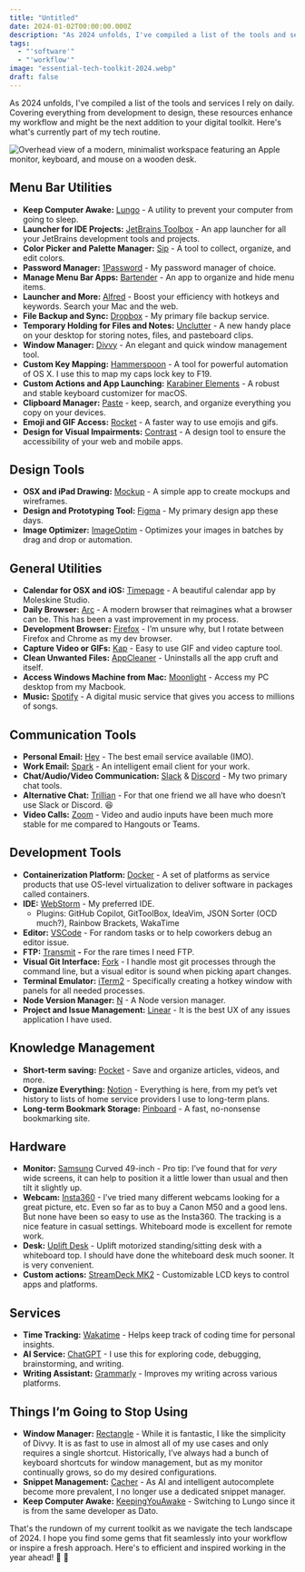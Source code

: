 ```yaml
---
title: "Untitled"
date: 2024-01-02T00:00:00.000Z
description: "As 2024 unfolds, I've compiled a list of the tools and services I rely on daily. Covering everything from development to design, these resources enhance my..."
tags:
  - "'software'"
  - "'workflow'"
image: "essential-tech-toolkit-2024.webp"
draft: false
---
```


As 2024 unfolds, I've compiled a list of the tools and services I rely on daily.
Covering everything from development to design, these resources enhance my
workflow and might be the next addition to your digital toolkit. Here's what's
currently part of my tech routine.

![Overhead view of a modern, minimalist workspace featuring an Apple monitor, keyboard, and mouse on a wooden desk.](essential-tech-toolkit-2024.webp)

## Menu Bar Utilities

- **Keep Computer Awake:** [Lungo](https://sindresorhus.com/lungo) - A utility
  to prevent your computer from going to sleep.
- **Launcher for IDE Projects:**
  [JetBrains Toolbox](https://www.jetbrains.com/toolbox-app/) - An app launcher
  for all your JetBrains development tools and projects.
- **Color Picker and Palette Manager:** [Sip](https://sipapp.io/) - A tool to
  collect, organize, and edit colors.
- **Password Manager:** [1Password](https://1password.com/) - My password
  manager of choice.
- **Manage Menu Bar Apps:** [Bartender](https://www.macbartender.com/) - An app
  to organize and hide menu items.
- **Launcher and More:** [Alfred](https://www.alfredapp.com/) - Boost your
  efficiency with hotkeys and keywords. Search your Mac and the web.
- **File Backup and Sync:** [Dropbox](https://www.dropbox.com/) - My primary
  file backup service.
- **Temporary Holding for Files and Notes:**
  [Unclutter](https://unclutterapp.com/) - A new handy place on your desktop for
  storing notes, files, and pasteboard clips.
- **Window Manager:** [Divvy](https://mizage.com/divvy/) - An elegant and quick
  window management tool.
- **Custom Key Mapping:** [Hammerspoon](https://www.hammerspoon.org/) - A tool
  for powerful automation of OS X. I use this to map my caps lock key to F19.
- **Custom Actions and App Launching:**
  [Karabiner Elements](https://karabiner-elements.pqrs.org/) - A robust and
  stable keyboard customizer for macOS.
- **Clipboard Manager:** [Paste](https://pasteapp.io/) - keep, search, and
  organize everything you copy on your devices.
- **Emoji and GIF Access:** [Rocket](https://matthewpalmer.net/rocket/) - A
  faster way to use emojis and gifs.
- **Design for Visual Impairments:** [Contrast](https://usecontrast.com/) - A
  design tool to ensure the accessibility of your web and mobile apps.

## Design Tools

- **OSX and iPad Drawing:** [Mockup](https://mockup.io/) - A simple app to
  create mockups and wireframes.
- **Design and Prototyping Tool:** [Figma](https://www.figma.com/) - My primary
  design app these days.
- **Image Optimizer:** [ImageOptim](https://imageoptim.com/mac) - Optimizes your
  images in batches by drag and drop or automation.

## General Utilities

- **Calendar for OSX and iOS:**
  [Timepage](https://www.moleskine.com/en-us/shop/moleskine-smart/apps-and-services/timepage/) -
  A beautiful calendar app by Moleskine Studio.
- **Daily Browser:** [Arc](https://www.arc.net/) - A modern browser that
  reimagines what a browser can be. This has been a vast improvement in my
  process.
- **Development Browser:** [Firefox](https://www.mozilla.org/en-US/firefox/) -
  I’m unsure why, but I rotate between Firefox and Chrome as my dev browser.
- **Capture Video or GIFs:** [Kap](https://getkap.co/) - Easy to use GIF and
  video capture tool.
- **Clean Unwanted Files:** [AppCleaner](https://freemacsoft.net/appcleaner/) -
  Uninstalls all the app cruft and itself.
- **Access Windows Machine from Mac:**
  [Moonlight](https://moonlight-stream.org/) - Access my PC desktop from my
  Macbook.
- **Music:** [Spotify](https://www.spotify.com/) - A digital music service that
  gives you access to millions of songs.

## Communication Tools

- **Personal Email:** [Hey](https://hey.com/) - The best email service available
  (IMO).
- **Work Email:** [Spark](https://sparkmailapp.com/) - An intelligent email
  client for your work.
- **Chat/Audio/Video Communication:** [Slack](https://slack.com/) &
  [Discord](https://discord.com/) - My two primary chat tools.
- **Alternative Chat:** [Trillian](https://www.trillian.im/) - For that one
  friend we all have who doesn’t use Slack or Discord. 😆
- **Video Calls:** [Zoom](https://zoom.us/) - Video and audio inputs have been
  much more stable for me compared to Hangouts or Teams.

## Development Tools

- **Containerization Platform:** [Docker](https://www.docker.com/) - A set of
  platforms as service products that use OS-level virtualization to deliver
  software in packages called containers.
- **IDE:** [WebStorm](https://www.jetbrains.com/webstorm/) - My preferred IDE.
  - Plugins: GitHub Copilot, GitToolBox, IdeaVim, JSON Sorter (OCD much?),
    Rainbow Brackets, WakaTime
- **Editor:** [VSCode](https://code.visualstudio.com/) - For random tasks or to
  help coworkers debug an editor issue.
- **FTP:** [Transmit](https://panic.com/transmit/) **-** For the rare times I
  need FTP.
- **Visual Git Interface:** [Fork](https://fork.dev/) - I handle most git
  processes through the command line, but a visual editor is sound when picking
  apart changes.
- **Terminal Emulator:** [iTerm2](https://iterm2.com/) - Specifically creating a
  hotkey window with panels for all needed processes.
- **Node Version Manager:** [N](https://github.com/tj/n) - A Node version
  manager.
- **Project and Issue Management:** [Linear](https://linear.app/) - It is the
  best UX of any issues application I have used.

## Knowledge Management

- **Short-term saving:** [Pocket](https://getpocket.com/) - Save and organize
  articles, videos, and more.
- **Organize Everything:** [Notion](https://www.notion.so/) - Everything is
  here, from my pet’s vet history to lists of home service providers I use to
  long-term plans.
- **Long-term Bookmark Storage:** [Pinboard](https://pinboard.in/) - A fast,
  no-nonsense bookmarking site.

## Hardware

- **Monitor:** [Samsung](https://www.samsung.com/) Curved 49-inch - Pro tip:
  I’ve found that for _very_ wide screens, it can help to position it a little
  lower than usual and then tilt it slightly up.
- **Webcam:** [Insta360](https://www.insta360.com/) - I’ve tried many different
  webcams looking for a great picture, etc. Even so far as to buy a Canon M50
  and a good lens. But none have been so easy to use as the Insta360. The
  tracking is a nice feature in casual settings. Whiteboard mode is excellent
  for remote work.
- **Desk:** [Uplift Desk](https://www.upliftdesk.com/) - Uplift motorized
  standing/sitting desk with a whiteboard top. I should have done the whiteboard
  desk much sooner. It is very convenient.
- **Custom actions:**
  [StreamDeck MK2](https://www.elgato.com/us/en/p/stream-deck-mk2-black) -
  Customizable LCD keys to control apps and platforms.

## Services

- **Time Tracking:** [Wakatime](https://wakatime.com/) - Helps keep track of
  coding time for personal insights.
- **AI Service:** [ChatGPT](https://openai.com/) - I use this for exploring
  code, debugging, brainstorming, and writing.
- **Writing Assistant:** [Grammarly](https://www.grammarly.com/) - Improves my
  writing across various platforms.

## Things I’m Going to Stop Using

- **Window Manager:** [Rectangle](https://rectangleapp.com/) - While it is
  fantastic, I like the simplicity of Divvy. It is as fast to use in almost all
  of my use cases and only requires a single shortcut. Historically, I’ve always
  had a bunch of keyboard shortcuts for window management, but as my monitor
  continually grows, so do my desired configurations.
- **Snippet Management:** [Cacher](https://www.cacher.io/) - As AI and
  intelligent autocomplete become more prevalent, I no longer use a dedicated
  snippet manager.
- **Keep Computer Awake:** [KeepingYouAwake](https://keepingyouawake.app/) -
  Switching to Lungo since it is from the same developer as Dato.

That's the rundown of my current toolkit as we navigate the tech landscape
of 2024. I hope you find some gems that fit seamlessly into your workflow or
inspire a fresh approach. Here's to efficient and inspired working in the year
ahead! 🍾 🚀

